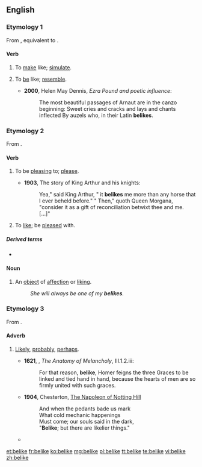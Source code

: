 ==English==

===Etymology 1===
From {{etyl|enm|en}} {{term|beliken||to simulate, feign|lang=enm}}, equivalent to {{prefix|be|like|lang=en}}.

====Verb====
{{en-verb|belik}}

# {{context|transitive|lang=en}} To [[make]] like; [[simulate]].
# {{context|transitive|lang=en}} To [[be]] like; [[resemble]].
#* '''2000''', Helen May Dennis, ''Ezra Pound and poetic influence'':
#*: The most beautiful passages of Arnaut are in the canzo beginning: Sweet cries and cracks and lays and chants inflected By auzels who, in their Latin '''belikes'''. 

===Etymology 2===
From {{prefix|be|like|lang=en}}.

====Verb====
{{en-verb|belik}}

# {{context|impersonal|lang=en}} To be [[pleasing]] to; [[please]].
#* '''1903''', The story of King Arthur and his knights:
#*: Yea," said King Arthur, " it '''belikes''' me more than any horse that I ever beheld before." " Then," quoth Queen Morgana, "consider it as a gift of reconciliation betwixt thee and me. [...]"
# {{context|transitive|lang=en}} To [[like]]; be [[pleased]] with.

=====Derived terms=====
* {{l/en|beliked}}

====Noun====
{{en-noun}}

# An [[object]] of [[affection]] or [[liking]].
#: ''She will always be one of my '''belikes'''.''

===Etymology 3===
From {{prefix|be|like|lang=en}}.

====Adverb====
{{en-adv|-}}

# {{context|archaic|or|dialectal|Northern England|lang=en}} [[likely|Likely]], [[probably]], [[perhaps]].
#* '''1621''', {{w|Robert Burton (scholar)|Robert Burton}}, ''The Anatomy of Melancholy'', III.1.2.iii:
#*: For that reason, '''belike''', Homer feigns the three Graces to be linked and tied hand in hand, because the hearts of men are so firmly united with such graces.
#*'''1904''', Chesterton, [[s:The Napoleon of Notting Hill|The Napoleon of Notting Hill]]
#*:And when the pedants bade us mark
#*:What cold mechanic happenings
#*:Must come; our souls said in the dark,
#*:"'''Belike'''; but there are likelier things."
#* {{quote-book
|year=1991
|year_published=
|edition=
|editor=
|author=Roger Zelazny & Robert Sheckley
|title=Bring Me the Head of Prince Charming
|chapter=
|url=http://books.google.com/books?ei=pFkWT9zfO8altwfcubzhAg&id=V0GtFFhDUvIC&dq=Bring+Me+the+Head+of+Prince+Charming&q=eftsoons#search_anchor
|genre=
|publisher=Bantam Books, New York 
|isbn=
|page=205
|passage=Princess Scarlet fanned herself with the Chinese fan that Supply had provided and, turning to Achmed Ali, said in formal tones, "'''Belike''', sir, I've not seen thy match for overall all-in dancing eftsoons.
}}

[[et:belike]]
[[fr:belike]]
[[ko:belike]]
[[mg:belike]]
[[pl:belike]]
[[tt:belike]]
[[te:belike]]
[[vi:belike]]
[[zh:belike]]